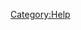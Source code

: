 <!-- This should be on every sub-category of Help if you want it to show up on +help. This includes Basic Commands, Extreme Commands, IC Commands, etc. Don't include this comment. -->
[[Category:Help]]
